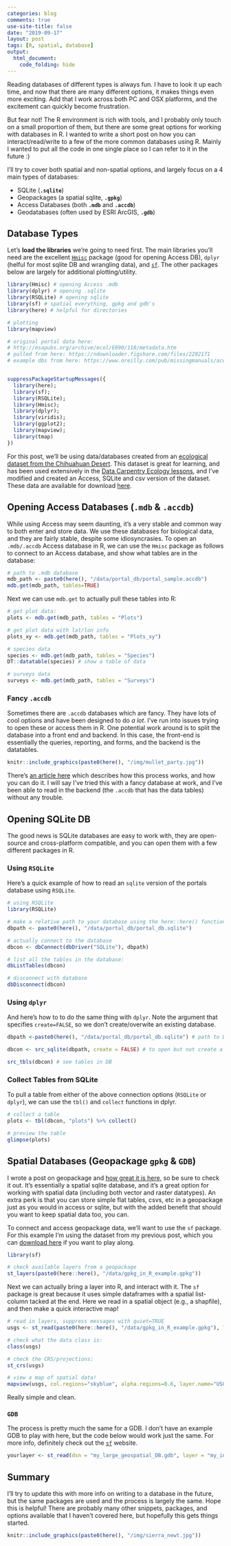 ```yaml
---
categories: blog
comments: true
use-site-title: false
date: "2019-09-17"
layout: post
tags: [R, spatial, database]
output: 
  html_document:
    code_folding: hide
---
```


Reading databases of different types is always fun. I have to look it up each time, and now that there are many different options, it makes things even more exciting. Add that I work across both PC and OSX platforms, and the excitement can quickly become frustration. 

But fear not! The R environment is rich with tools, and I probably only touch on a small proportion of them, but there are some great options for working with databases in R. I wanted to write a short post on how you can interact/read/write to a few of the more common databases using R. Mainly I wanted to put all the code in one single place so I can refer to it in the future :)

I'll try to cover both spatial and non-spatial options, and largely focus on a 4 main types of databases:

 - SQLite (**`.sqlite`**)
 - Geopackages (a spatial sqlite, **`.gpkg`**)
 - Access Databases (both **`.mdb`** and **`.accdb`**)
 - Geodatabases (often used by ESRI ArcGIS, **`.gdb`**)

## Database Types

Let's **load the libraries** we're going to need first. The main libraries you'll need are the excellent [`Hmisc`](https://github.com/harrelfe/Hmisc) package (good for opening Access DB), `dplyr` (helful for most sqlite DB and wrangling data), and [`sf`](https://r-spatial.github.io/sf/). The other packages below are largely for additional plotting/utility.

```r

library(Hmisc) # opening Access .mdb
library(dplyr) # opening .sqlite
library(RSQLite) # opening sqlite
library(sf) # spatial everything, gpkg and gdb's
library(here) # helpful for directories

# plotting
library(mapview)

```


```r

# original portal data here:
# http://esapubs.org/archive/ecol/E090/118/metadata.htm
# pulled from here: https://ndownloader.figshare.com/files/2292171
# example dbs from here: https://www.oreilly.com/pub/missingmanuals/access2013mm


suppressPackageStartupMessages({
  library(here);
  library(sf);
  library(RSQLite);
  library(Hmisc);
  library(dplyr);
  library(viridis);
  library(ggplot2);
  library(mapview);
  library(tmap)
})

```

For this post, we'll be using data/databases created from an [ecological dataset from the Chihuahuan Desert](http://esapubs.org/archive/ecol/E090/118/metadata.htm). This dataset is great for learning, and has been used extensively in the [Data Carpentry Ecology lessons](https://datacarpentry.org/ecology-workshop/), and I've modified and created an Access, SQLite and csv version of the dataset. These data are available for download [here](https://github.com/ryanpeek/ryanpeek.github.io/tree/master/data/portal_db).

## Opening Access Databases (`.mdb` & `.accdb`)

While using Access may seem daunting, it's a very stable and common way to both enter and store data. We use these databases for biological data, and they are fairly stable, despite some idiosyncrasies.  To open an `.mdb/.accdb` Access database in R, we can use the `Hmisc` package as follows to connect to an Access database, and show what tables are in the database:

```r

# path to .mdb database
mdb_path <- paste0(here(), "/data/portal_db/portal_sample.accdb")
mdb.get(mdb_path, tables=TRUE)

```

Next we can use `mdb.get` to actually pull these tables into R:

```r

# get plot data:
plots <- mdb.get(mdb_path, tables = "Plots")

# get plot data with lat/lon info
plots_xy <- mdb.get(mdb_path, tables = "Plots_xy")

# species data
species <- mdb.get(mdb_path, tables = "Species")
DT::datatable(species) # show a table of data

# surveys data
surveys <- mdb.get(mdb_path, tables = "Surveys")

```

### Fancy `.accdb`

Sometimes there are `.accdb` databases which are fancy. They have lots of cool options and have been designed to do *a lot*. I've run into issues trying to open these or access them in R. One potential work around is to split the database into a front end and backend. In this case, the front-end is essentially the queries, reporting, and forms, and the backend is the datatables.

```r
knitr::include_graphics(paste0(here(), "/img/mullet_party.jpg"))
```


There's [an article here](https://support.office.com/en-us/article/split-an-access-database-3015ad18-a3a1-4e9c-a7f3-51b1d73498cc) which describes how this process works, and how you can do it. I will say I've tried this with a fancy database at work, and I've been able to read in the backend (the `.accdb` that has the data tables) without any trouble. 


## Opening SQLite DB

The good news is SQLite databases are easy to work with, they are open-source and cross-platform compatible, and you can open them with a few different packages in R.

### Using `RSQLite`

Here's a quick example of how to read an `sqlite` version of the portals database using `RSQLite`.

```r

# using RSQLite
library(RSQLite)

# make a relative path to your database using the here::here() function
dbpath <- paste0(here(), "/data/portal_db/portal_db.sqlite")

# actually connect to the database
dbcon <- dbConnect(dbDriver("SQLite"), dbpath)

# list all the tables in the database:
dbListTables(dbcon)

# disconnect with database
dbDisconnect(dbcon)

```

### Using `dplyr`

And here's how to to do the same thing with `dplyr`. Note the argument that specifies `create=FALSE`, so we don't create/overwite an existing database.

```r

dbpath <-paste0(here(), "/data/portal_db/portal_db.sqlite") # path to DB

dbcon <- src_sqlite(dbpath, create = FALSE) # to open but not create a DB

src_tbls(dbcon) # see tables in DB

```

### Collect Tables from SQLite

To pull a table from either of the above connection options (`RSQLite` or `dplyr`), we can use the `tbl()` and `collect` functions in dplyr.

```r

# collect a table
plots <- tbl(dbcon, "plots") %>% collect()

# preview the table
glimpse(plots)

```


## Spatial Databases (Geopackage `gpkg` & `GDB`)

I wrote a post on geopackage and [how great it is here](https://ryanpeek.github.io/mapping-in-R-workshop/spatial_export_import_gpkg.html), so be sure to check it out. It's essentially a spatial sqlite database, and it's a great option for working with spatial data (including both vector and raster datatypes). An extra perk is that you can store simple flat tables, csvs, etc in a geopackage just as you would in access or sqlite, but with the added benefit that should you want to keep spatial data too, you can.

To connect and access geopackage data, we'll want to use the `sf` package. For this example I'm using the dataset from my previous post, which you can [download here](https://github.com/ryanpeek/mapping-in-R-workshop/raw/master/data/gpkg_in_R_example.gpkg) if you want to play along.


```r

library(sf)

# check available layers from a geopackage
st_layers(paste0(here::here(), "/data/gpkg_in_R_example.gpkg"))

```

Next we can actually bring a layer into R, and interact with it. The `sf` package is great because it uses simple dataframes with a spatial list-column tacked at the end. Here we read in a spatial object (e.g., a shapfile), and then make a quick interactive map!

```r

# read in layers, suppress messages with quiet=TRUE
usgs <- st_read(paste0(here::here(), "/data/gpkg_in_R_example.gpkg"), layer='usgs_gages_clean', quiet = FALSE)

# check what the data class is:
class(usgs)

# check the CRS/projections:
st_crs(usgs)

# view a map of spatial data!
mapview(usgs, col.regions="skyblue", alpha.regions=0.6, layer.name="USGS Gages")
```

Really simple and clean. 


### `GDB`

The process is pretty much the same for a GDB. I don't have an example GDB to play with here, but the code below would work just the same. For more info, definitely check out the [`sf`](https://r-spatial.github.io/sf/index.html) website.

```r

yourlayer <- st_read(dsn = "my_large_geospatial_DB.gdb", layer = "my_interesting_spatial_layer")

```


## Summary

I'll try to update this with more info on writing to a database in the future, but the same packages are used and the process is largely the same. Hope this is helpful! There are probably many other snippets, packages, and options available that I haven't covered here, but hopefully this gets things started. 


```r

knitr::include_graphics(paste0(here(), "/img/sierra_newt.jpg"))

```


